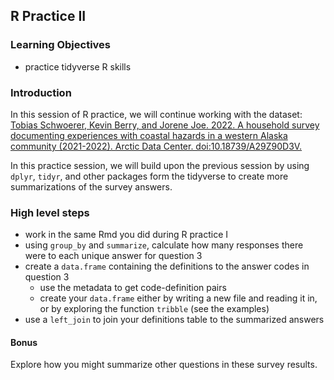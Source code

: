 ## R Practice II

### Learning Objectives

- practice tidyverse R skills

### Introduction

In this session of R practice, we will continue working with the dataset: [Tobias Schwoerer, Kevin Berry, and Jorene Joe. 2022. A household survey documenting experiences with coastal hazards in a western Alaska community (2021-2022). Arctic Data Center. doi:10.18739/A29Z90D3V. ](https://doi.org/10.18739/A29Z90D3V)

In this practice session, we will build upon the previous session by using `dplyr`, `tidyr`, and other packages form the tidyverse to create more summarizations of the survey answers.

### High level steps

- work in the same Rmd you did during R practice I
- using `group_by` and `summarize`, calculate how many responses there were to each unique answer for question 3 
- create a `data.frame` containing the definitions to the answer codes in question 3
    + use the metadata to get code-definition pairs
    + create your `data.frame` either by writing a new file and reading it in, or by exploring the function `tribble` (see the examples)
- use a `left_join` to join your definitions table to the summarized answers
    
#### Bonus {-}

Explore how you might summarize other questions in these survey results.
